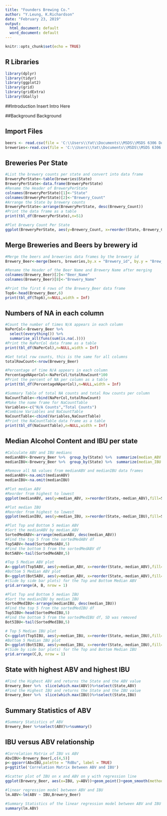 ---
title: "Founders Brewing Co."
author: "Y.Leung, K.Richardson"
date: "February 23, 2019"
output:
  html_document: default
  word_document: default
---

```{r setup, include=FALSE}
knitr::opts_chunk$set(echo = TRUE)

```

## R Libraries
```{r libraries, echo=FALSE}
library(dplyr)
library(tidyr)
library(ggplot2)
library(grid)
library(gridExtra)
library(GGally)
```

##Introduction
Insert Intro Here

##Background
Background


## Import Files
```{r Read-CSVs}
beers <- read.csv(file = 'C:\\Users\\Yat\\Documents\\MSDS\\MSDS 6306 Doing Data Science\\Case Study 1\\Beers.csv', header=TRUE, sep=",")
breweries<-read.csv(file = 'C:\\Users\\Yat\\Documents\\MSDS\\MSDS 6306 Doing Data Science\\Case Study 1\\Breweries.csv', header=TRUE, sep=",")
```

## Breweries Per State
```{r Brew-per-State}
#List the brewery counts per state and convert into data frame
BreweryPerState<-table(breweries$State)
BreweryPerState<-data.frame(BreweryPerState)
#Rename the Header of BreweryPerState
colnames(BreweryPerState)[1]<-"State"
colnames(BreweryPerState)[2]<-"Brewery_Count"
#Arrange the State by brewery counts
BreweryPerState<-arrange(BreweryPerState, desc(Brewery_Count))
#Print the data frame as a table
print(tbl_df(BreweryPerState),n=51)

#Plot Brewery Count Per State
ggplot(BreweryPerState, aes(y=Brewery_Count, x=reorder(State,-Brewery_Count),fill=State)) + geom_bar(stat = "identity")+ theme(axis.text.x = element_text(angle = 90, hjust = 1))+xlab("State")+ylab("Brewery_Count")+ggtitle("Brewery Count(s) By State")
```

## Merge Breweries and Beers by brewery id
```{r Merge-beers-breweries}
#Merge the beers and breweries data frames by the brewery id
Brewery_Beer<-merge(beers, breweries,by.x = "Brewery_id", by.y = "Brew_ID")

#Rename the Header of the Beer Name and Brewery Name after merging
colnames(Brewery_Beer)[2]<-"Beer_Name"
colnames(Brewery_Beer)[8]<-"Brewery_Name"

#Print the first 6 rows of the Brewery_Beer data frame
Top6<-head(Brewery_Beer,6)
print(tbl_df(Top6),n=NULL,width = Inf)
```

## Numbers of NA in each column
```{r NA-Per-Column}
#Count the number of times N/A appears in each column
NaPerCol<-Brewery_Beer %>%
  select(everything()) %>%  
  summarise_all(funs(sum(is.na(.))))
#Print the NaPerCol data frame as a table
print(tbl_df(NaPerCol),n=NULL,width = Inf)

#Get total row counts, this is the same for all columns 
totalRowCount<-nrow(Brewery_Beer)

#Percentage of time N/A appears in each column
PercentageNAperCol<-NaPerCol/totalRowCount*100
#Print the percent of NA per column as a table
print(tbl_df(PercentageNAperCol),n=NULL,width = Inf)

#Summary Table of total NA counts and total Row counts per column
NaCountTable<-rbind(NaPerCol,totalRowCount)
#Make the name frame for NaCountTable
Variables<-c("N/A Counts","Total Counts")
#Combine Variables and NaCountTable
NaCountTable<-cbind(Variables,NaCountTable)
#Print the NaCountTable data frame as a table
print(tbl_df(NaCountTable),n=NULL,width = Inf)
```

## Median Alcohol Content and IBU per state
```{r Median-ABV-IBU}
#Calculate ABV and IBU medians
medianABV<-Brewery_Beer %>%  group_by(State) %>%  summarize(median_ABV = median(ABV, na.rm = TRUE))
medianIBU<-Brewery_Beer %>%  group_by(State) %>%  summarize(median_IBU = median(IBU, na.rm = TRUE))

#Remove all NA values from medianABV and medianIBU data frames
medianABV<-na.omit(medianABV)
medianIBU<-na.omit(medianIBU)

#Plot median ABV 
#Reorder from highest to lowest
ggplot(medianABV, aes(y=median_ABV, x=reorder(State,-median_ABV),fill=State)) + geom_bar(stat = "identity")+ theme(axis.text.x = element_text(angle = 90, hjust = 1))+xlab("State")+ylab("Median ABV")+ggtitle("Median ABV by State")

#Plot median IBU
#Reorder from highest to lowest
ggplot(medianIBU, aes(y=median_IBU, x=reorder(State,-median_IBU),fill=State)) + geom_bar(stat = "identity")+ theme(axis.text.x = element_text(angle = 90, hjust = 1))+xlab("State")+ylab("Median IBU")+ggtitle("Median IBU by State")

#Plot Top and Bottom 5 median ABV 
#Sort the medianABV by median_ABV
SortedMedABV<-arrange(medianABV, desc(median_ABV))
#Find the top 5 from the sortedMedABV df
Top5ABV<-head(SortedMedABV,5)
#Find the bottom 5 from the sortedMedABV df
Bot5ABV<-tail(SortedMedABV,5)

#Top 5 Median ABV plot
A<-ggplot(Top5ABV, aes(y=median_ABV, x=reorder(State,-median_ABV),fill=State)) + geom_bar(stat = "identity")+ theme(axis.text.x = element_text(angle = 90, hjust = 1))+xlab("State")+ylab("Median ABV")+ggtitle("5 Highest Median ABV by State")+ ylim(0,0.07)
#Bottom 5 Median ABV plot
B<-ggplot(Bot5ABV, aes(y=median_ABV, x=reorder(State,-median_ABV),fill=State)) + geom_bar(stat = "identity")+ theme(axis.text.x = element_text(angle = 90, hjust = 1))+xlab("State")+ylab("Median ABV")+ggtitle("5 Lowest Median ABV by State")+ ylim(0,0.07)
#(Side by side bar plots) for the Top and Bottom Median ABV
grid.arrange(A, B, nrow = 1)

#Plot Top and Bottom 5 median IBU
#Sort the medianIBU by median_IBU
SortedMedIBU<-arrange(medianIBU, desc(median_IBU))
#Find the top 5 from the sortedMedIBU df
Top5IBU<-head(SortedMedIBU,5)
#Find the bottom 5 from the sortedMedIBU df, SD was removed 
Bot5IBU<-tail(SortedMedIBU,5)

# Top 5 Median IBU plot
C<-ggplot(Top5IBU, aes(y=median_IBU, x=reorder(State,-median_IBU),fill=State)) + geom_bar(stat = "identity")+ theme(axis.text.x = element_text(angle = 90, hjust = 1))+xlab("State")+ylab("Median IBU")+ggtitle("5 Highest Median IBU by State")+ ylim(0,65)
#Bottom 5 Median IBU plot
D<-ggplot(Bot5IBU, aes(y=median_IBU, x=reorder(State,-median_IBU),fill=State)) + geom_bar(stat = "identity")+ theme(axis.text.x = element_text(angle = 90, hjust = 1))+xlab("State")+ylab("Median IBU")+ggtitle("5 Lowest Median IBU by State")+ ylim(0,65)
#(Side by side bar plots) for the Top and Bottom Median IBU
grid.arrange(C,D, nrow = 1)

```

## State with highest ABV and highest IBU
```{r Max-IBU-ABV}
#Find the Highest ABV and returns the State and the ABV value
Brewery_Beer %>%  slice(which.max(ABV))%>%select(State,ABV)
#Find the Highest IBU and returns the State and the IBU value
Brewery_Beer %>%  slice(which.max(IBU))%>%select(State,IBU)
```

## Summary Statistics of ABV
```{r ABV-Stat-Summary}
#Summary Statistics of ABV
Brewery_Beer %>%select(ABV)%>%summary()

```

## IBU versus ABV relationship
```{r IBU-vs-ABV}
#Correlation Matrix of IBU vs ABV
AbvIBU<-Brewery_Beer[,c(4,5)]
p<-ggcorr(AbvIBU,palette = "RdBu", label = TRUE)
p+ggtitle('Correlation Matrix Between ABV and IBU')

#Scatter plot of IBU on x and ABV on y with regression line
ggplot(Brewery_Beer, aes(x=IBU, y=ABV))+geom_point()+geom_smooth(method="lm")+ggtitle("Scatter Plot, ABV versus IBU")

#linear regression model between ABV and IBU
lm.ABV<-lm(ABV ~ IBU,Brewery_Beer)

#Summary Statistics of the linear regression model between ABV and IBU
summary(lm.ABV)


```

